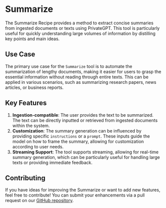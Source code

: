 # Summarize

The Summarize Recipe provides a method to extract concise summaries from ingested documents or texts using PrivateGPT.
This tool is particularly useful for quickly understanding large volumes of information by distilling key points and main ideas.

## Use Case

The primary use case for the `Summarize` tool is to automate the summarization of lengthy documents,
making it easier for users to grasp the essential information without reading through entire texts.
This can be applied in various scenarios, such as summarizing research papers, news articles, or business reports.

## Key Features

1. **Ingestion-compatible**: The user provides the text to be summarized. The text can be directly inputted or retrieved from ingested documents within the system.
2. **Customization**: The summary generation can be influenced by providing specific `instructions` or a `prompt`. These inputs guide the model on how to frame the summary, allowing for customization according to user needs.
3. **Streaming Support**: The tool supports streaming, allowing for real-time summary generation, which can be particularly useful for handling large texts or providing immediate feedback.

## Contributing

If you have ideas for improving the Summarize or want to add new features, feel free to contribute!
You can submit your enhancements via a pull request on our [GitHub repository](https://github.com/zylon-ai/private-gpt).

